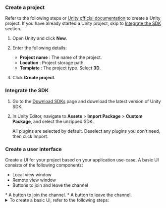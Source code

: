 <PlatformWrapper platform="unity">

### Create a project
Refer to the following steps or [Unity official documentation](https://docs.unity3d.com/hub/manual/AddProject.html#add-projects) to create a Unity project. If you have already started a Unity project, skip to [Integrate the SDK](#integrate-the-sdk) section.

1. Open Unity and click **New**.
1. Enter the following details:
    * **Project name** : The name of the project.
    * **Location** : Project storage path.
    * **Template** : The project type. Select **3D**.

1. Click **Create project**.

### Integrate the SDK

1. Go to the [Download SDKs](../../sdks?platform=unity) page and download the latest version of Unity SDK.
1. In Unity Editor, navigate to **Assets** > **Import Package** > **Custom Package**, and select the unzipped SDK.

    All plugins are selected by default. Deselect any plugins you don't need, then click Import.

### Create a user interface

Create a UI for your project based on your application use-case. A basic UI consists of the following components:
<ProductWrapper notAllowed="voice-calling">
* Local view window
* Remote view window
* Buttons to join and leave the channel
</ProductWrapper>
<ProductWrapper product="voice-calling">
* A button to join the channel.
* A button to leave the channel.
</ProductWrapper>

<details>
<summary>To create a basic UI, refer to the following steps:</summary>

1. Create buttons to join and leave channel

    1. In your Unity project, right-click the **Sample Scene** and select **Game Object > UI > Button**. You see a button on the scene canvas.

    1. In the **Inspector** panel, rename the button to `Join` and adjust the position coordinates as needed. For example:
        
        * **Pos X**：`-329`
        * **Pos Y**: `-172`

    1. Select the **Text** control of the **Join** button , and change the text to `Join` in the **Inspector** panel.

    1. Repeat the steps to create a **Leave** button, using the following positions:

        * **Pos X**：`329`
        * **Pos Y**: `-172`

<ProductWrapper notAllowed="voice-calling">
2. Create local and remote view windows

    1. Right-click the Canvas and select **UI > Raw Image**.

    1. In the **Inspector** panel, rename `Raw Image` to `LocalView` and adjust its size and position on the canvas. For example:

        * **PosX**：`-250`
        * **Pos Y**: `0`
        * **Width**: `250`
        * **Height**: `250`
        
    1. Repeat the above steps to create a remote view window, name it `RemoteView` , and adjust its position on the canvas:

        * **PosX**：`250`
        * **Pos Y**: `0`
        * **Width**: `250`
        * **Height**: `250`

        Save the changes. 
</ProductWrapper>
At this point your UI looks similar to the following:
<ProductWrapper notAllowed="voice-calling">
![](/images/video-sdk/video-call-ui-unity.png)
</ProductWrapper>
<ProductWrapper product="voice-calling">
![](/images/video-sdk/voice-call-ui-unity.png)
</ProductWrapper>
</details>

</PlatformWrapper>
